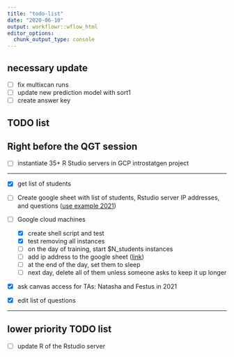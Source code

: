```yaml
---
title: "todo-list"
date: "2020-06-10"
output: workflowr::wflow_html
editor_options:
  chunk_output_type: console
---
```


## necessary update

- [ ] fix multixcan runs
- [ ] update new prediction model with sort1
- [ ] create answer key

## TODO list

## Right before the QGT session

- [ ] instantiate 35+ R Studio servers in GCP introstatgen project

-------

- [x]  get list of students

- [ ]  Create google sheet with list of students, Rstudio server IP addresses, and questions ([use example 2021](https://docs.google.com/spreadsheets/d/1W_bFGB_ctLtUB3WTgAee4PohzKR-2lOKw9kTI0RVJr8/edit?usp=sharing))

- [ ]  Google cloud machines
    - [x]  create shell script and test
    - [x]  test removing all instances
    - [ ]  on the day of training, start $N_students instances
    - [ ]  add ip address to the google sheet ([link](https://docs.google.com/spreadsheets/d/1W_bFGB_ctLtUB3WTgAee4PohzKR-2lOKw9kTI0RVJr8/edit?usp=sharing))
    - [ ]  at the end of the day, set them to sleep
    - [ ]  next day, delete all of them unless someone asks to keep it up longer
    
- [x]  ask canvas access for TAs: Natasha and Festus in 2021

- [x]  edit list of questions

-------

## lower priority TODO list

- [ ] update R of the Rstudio server
